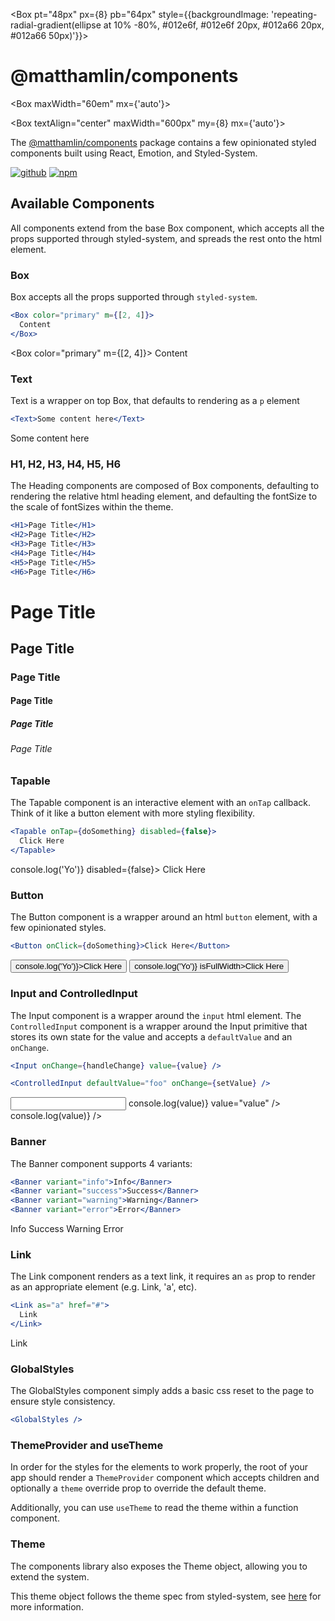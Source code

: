 <Box pt="48px" px={8} pb="64px"
style={{backgroundImage: 'repeating-radial-gradient(ellipse at 10% -80%, #012e6f, #012e6f 20px, #012a66 20px, #012a66 50px)'}}>

# @matthamlin/components

</Box>

<Box maxWidth="60em" mx={'auto'}>

<Box textAlign="center" maxWidth="600px" my={8} mx={'auto'}>

The [@matthamlin/components](https://github.com/hamlim/components) package
contains a few opinionated styled components built using React, Emotion, and
Styled-System.

</Box>

[![github](https://flat.badgen.net/badge/icon/github/black?icon=github&label)](https://github.com/hamlim/components)
[![npm](https://flat.badgen.net/npm/v/@matthamlin/components)](https://www.npmjs.com/package/@matthamlin/components)

## Available Components

All components extend from the base Box component, which accepts all the props
supported through styled-system, and spreads the rest onto the html element.

### Box

Box accepts all the props supported through `styled-system`.

```jsx
<Box color="primary" m={[2, 4]}>
  Content
</Box>
```

<Box color="primary" m={[2, 4]}> Content </Box>

### Text

Text is a wrapper on top Box, that defaults to rendering as a `p` element

```jsx
<Text>Some content here</Text>
```

<Box>
  <Text>Some content here</Text>
</Box>

### H1, H2, H3, H4, H5, H6

The Heading components are composed of Box components, defaulting to rendering
the relative html heading element, and defaulting the fontSize to the scale of
fontSizes within the theme.

```jsx
<H1>Page Title</H1>
<H2>Page Title</H2>
<H3>Page Title</H3>
<H4>Page Title</H4>
<H5>Page Title</H5>
<H6>Page Title</H6>
```

<Box>
  <H1>Page Title</H1>
  <H2>Page Title</H2>
  <H3>Page Title</H3>
  <H4>Page Title</H4>
  <H5>Page Title</H5>
  <H6>Page Title</H6>
</Box>

### Tapable

The Tapable component is an interactive element with an `onTap` callback. Think
of it like a button element with more styling flexibility.

```jsx
<Tapable onTap={doSomething} disabled={false}>
  Click Here
</Tapable>
```

<Box>
  <Tapable onTap={() => console.log('Yo')} disabled={false}>
    Click Here
  </Tapable>
</Box>

### Button

The Button component is a wrapper around an html `button` element, with a few
opinionated styles.

```jsx
<Button onClick={doSomething}>Click Here</Button>
```

<Box>
  <Button onClick={() => console.log('Yo')}>Click Here</Button>
</Box>
<Box mt={4}>
  <Button onClick={() => console.log('Yo')} isFullWidth>Click Here</Button>
</Box>

### Input and ControlledInput

The Input component is a wrapper around the `input` html element. The
`ControlledInput` component is a wrapper around the Input primitive that stores
its own state for the value and accepts a `defaultValue` and an `onChange`.

```jsx
<Input onChange={handleChange} value={value} />

<ControlledInput defaultValue="foo" onChange={setValue} />
```

<Box my={8}>
  <Input my={6} onChange={value => console.log(value)} value="value" />
  <ControlledInput
    my={6}
    defaultValue="foo"
    onChange={value => console.log(value)}
  />
</Box>

<Box my={8} />

### Banner

The Banner component supports 4 variants:

```jsx
<Banner variant="info">Info</Banner>
<Banner variant="success">Success</Banner>
<Banner variant="warning">Warning</Banner>
<Banner variant="error">Error</Banner>
```

<Box my={8}>
  <Banner my={2} variant="info">
    Info
  </Banner>
  <Banner my={2} variant="success">
    Success
  </Banner>
  <Banner my={2} variant="warning">
    Warning
  </Banner>
  <Banner my={2} variant="error">
    Error
  </Banner>
</Box>

### Link

The Link component renders as a text link, it requires an `as` prop to render as
an appropriate element (e.g. Link, 'a', etc).

```jsx
<Link as="a" href="#">
  Link
</Link>
```

<Box>
  <Link as="a" href="#">
    Link
  </Link>
</Box>

### GlobalStyles

The GlobalStyles component simply adds a basic css reset to the page to ensure
style consistency.

```jsx
<GlobalStyles />
```

### ThemeProvider and useTheme

In order for the styles for the elements to work properly, the root of your app
should render a `ThemeProvider` component which accepts children and optionally
a `theme` override prop to override the default theme.

Additionally, you can use `useTheme` to read the theme within a function
component.

### Theme

The components library also exposes the Theme object, allowing you to extend the
system.

This theme object follows the theme spec from styled-system, see
[here](https://styled-system.com/theme-specification) for more information.

</Box>
